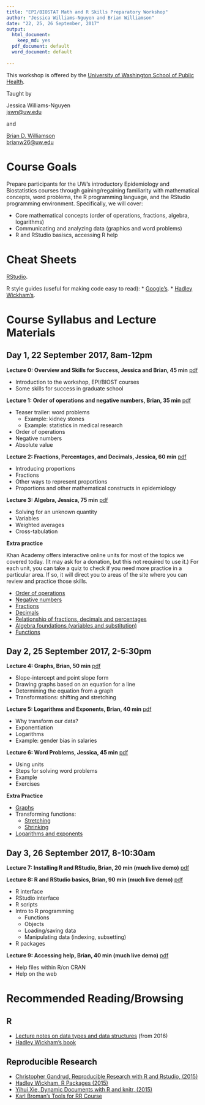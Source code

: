 ```yaml
---
title: "EPI/BIOSTAT Math and R Skills Preparatory Workshop"
author: "Jessica Williams-Nguyen and Brian Williamson"
date: "22, 25, 26 September, 2017"
output:
  html_document:
    keep_md: yes
  pdf_document: default
  word_document: default
  
---
```

  
  This workshop is offered by the 
[University of Washington School of Public Health](http://sph.washington.edu/).
  
Taught by

Jessica Williams-Nguyen
<br/>
  [jswn@uw.edu](mailto:jswn@uw.edu)

and

[Brian D. Williamson](http://bdwilliamson.github.io)
<br/>
  [brianw26@uw.edu](mailto:brianw26@uw.edu)

# Course Goals
Prepare participants for the UW's introductory Epidemiology and Biostatistics courses through gaining/regaining familiarity with mathematical concepts, word problems, the R programming language, and the RStudio programming environment. Specifically, we will cover:

* Core mathematical concepts (order of operations, fractions, algebra, logarithms)
* Communicating and analyzing data (graphics and word problems)
* R and RStudio basiscs, accessing R help

# Cheat Sheets

[RStudio](https://www.rstudio.com/resources/cheatsheets/).

R style guides (useful for making code easy to read):
* [Google's](https://google.github.io/styleguide/Rguide.xml).
* [Hadley Wickham's](http://adv-r.had.co.nz/Style.html).

# Course Syllabus and Lecture Materials

## Day 1, 22 September 2017, 8am-12pm

**Lecture 0: Overview and Skills for Success, Jessica and Brian, 45 min** [pdf](day_1_session_1/day_1_session_1_overview.pdf)

* Introduction to the workshop, EPI/BIOST courses
* Some skills for success in graduate school

**Lecture 1: Order of operations and negative numbers, Brian, 35 min** [pdf](day_1_session_1/day_1_session_1_order-of-ops_negatives.pdf)

* Teaser trailer: word problems
    * Example: kidney stones
    * Example: statistics in medical research
* Order of operations
* Negative numbers
* Absolute value

**Lecture 2: Fractions, Percentages, and Decimals, Jessica, 60 min** [pdf](day_1_session_1/day_1_session_1_2proportions.pdf)

* Introducing proportions
* Fractions
* Other ways to represent proportions
* Proportions and other mathematical constructs in epidemiology

**Lecture 3: Algebra, Jessica, 75 min** [pdf](day_1_session_1/day_1_session_1_3algebra_crosstab.pdf)

* Solving for an unknown quantity
* Variables
* Weighted averages
* Cross-tabulation

**Extra practice**

Khan Academy offers interactive online units for most of the topics we covered today. (It may ask for a donation, but this not required to use it.) For each unit, you can take a quiz to check if you need more practice in a particular area. If so, it will direct you to areas of the site where you can review and practice those skills.
 
* [Order of operations](https://www.khanacademy.org/math/pre-algebra/pre-algebra-arith-prop/pre-algebra-order-of-operations/e/order_of_operations_2)
* [Negative numbers](https://www.khanacademy.org/math/arithmetic/arith-review-negative-numbers)
* [Fractions](https://www.khanacademy.org/math/arithmetic/fraction-arithmetic)
* [Decimals](https://www.khanacademy.org/math/arithmetic/arith-decimals)
* [Relationship of fractions, decimals and percentages](https://www.khanacademy.org/math/cc-seventh-grade-math/cc-7th-fractions-decimals)
* [Algebra foundations (variables and substitution)](https://www.khanacademy.org/math/algebra/introduction-to-algebra)
* [Functions](https://www.khanacademy.org/math/algebra/algebra-functions)

## Day 2, 25 September 2017, 2-5:30pm

**Lecture 4: Graphs, Brian, 50 min** [pdf](day_2_session_1/day_2_session_1_graphs.pdf)

* Slope-intercept and point slope form
* Drawing graphs based on an equation for a line
* Determining the equation from a graph
* Transformations: shifting and stretching

**Lecture 5: Logarithms and Exponents, Brian, 40 min** [pdf](day_2_session_1/day_2_session_1_log.pdf)

* Why transform our data?
* Exponentiation
* Logarithms
* Example: gender bias in salaries

**Lecture 6: Word Problems, Jessica, 45 min** [pdf](day_2_session_1/day_2_session_1_6word_problems.pdf)

* Using units
* Steps for solving word problems
* Example
* Exercises

**Extra Practice**

* [Graphs](https://www.khanacademy.org/math/algebra-basics/alg-basics-graphing-lines-and-slope)
* Transforming functions:
  * [Stretching](https://www.khanacademy.org/math/algebra2/manipulating-functions#shifting-functions)
  * [Shrinking](https://www.khanacademy.org/math/algebra2/manipulating-functions#stretching-functions)
* [Logarithms and exponents](https://www.khanacademy.org/math/algebra2/exponential-and-logarithmic-functions)

## Day 3, 26 September 2017, 8-10:30am

**Lecture 7: Installing R and RStudio, Brian, 20 min (much live demo)** [pdf](day_3_session_1/day_3_session_1_install.pdf)

**Lecture 8: R and RStudio basics, Brian, 90 min (much live demo)** [pdf](day_3_session_1/day_3_session_1_basics.pdf)

* R interface
* RStudio interface
* R scripts
* Intro to R programming
    * Functions
    * Objects
    * Loading/saving data
    * Manipulating data (indexing, subsetting)
* R packages

**Lecture 9: Accessing help, Brian, 40 min (much live demo)** [pdf](day_3_session_1/day_3_session_1_help.pdf)

* Help files within R/on CRAN
* Help on the web

# Recommended Reading/Browsing

## R
* [Lecture notes on data types and data structures](2016-materials/day_3_session_1_datatypes.html) (from 2016)
* [Hadley Wickham's book](http://adv-r.had.co.nz/)

## Reproducible Research

* [Christopher Gandrud, Reproducible Research with R and Rstudio, (2015)](http://www.amazon.com/Reproducible-Research-Studio-Second-Chapman-ebook/dp/B010ACWGBI/ref=tmm_kin_title_0?_encoding=UTF8&sr=&qid=)
* [Hadley Wickham, R Packages (2015)](http://www.amazon.com/R-Packages-Hadley-Wickham-ebook/dp/B00VAYCHL0/ref=pd_sim_351_6?ie=UTF8&refRID=1E8HS30WBHRCW45SEWXM)
* [Yihui Xie, Dynamic Documents with R and knitr, (2015)](http://www.amazon.com/Dynamic-Documents-knitr-Second-Chapman-ebook/dp/B00ZBYPJEW/ref=tmm_kin_title_0?_encoding=UTF8&sr=&qid=)
* [Karl Broman's Tools for RR Course](http://kbroman.org/Tools4RR/)
